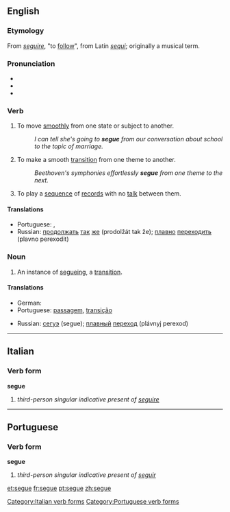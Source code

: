 ==English==
{{was wotd|2006|December|7}}

===Etymology===
From {{etyl|it}} ''[[seguire]]'', "to [[follow]]", from Latin ''[[sequi]]''; originally a musical term.

===Pronunciation===
* {{IPA|/ˈsɛɡweɪ/|}}
* {{audio|en-us-segue.ogg|Audio (US)}}
* {{homophones|Segway}}

===Verb===
{{en-verb|segues|segueing|segued|segued}}

# To move [[smoothly]] from one state or subject to another.
#: ''I can tell she's going to '''segue''' from our conversation about school to the topic of marriage.''
# {{music}} To make a smooth [[transition]] from one theme to another.
#: ''Beethoven's symphonies effortlessly '''segue''' from one theme to the next.''
# {{context|of a disk jockey}} To play a [[sequence]] of [[record]]s with no [[talk]] between them.

====Translations====
{{trans-top}}
* Portuguese: {{t+|pt|passar}}, {{t+|pt|mudar}}
* Russian: [[продолжать]] [[так]] [[же]] (prodolžát tak že); [[плавно]] [[переходить]] (plavno perexodit)
{{trans-mid}}
{{trans-bottom}}

===Noun===
{{en-noun}}

# An instance of [[segueing]], a [[transition]].

====Translations====
{{trans-top}}
* German: {{t+|de|Übergang|m}}
* Portuguese: [[passagem]], [[transição]]
{{trans-mid}}
* Russian: [[сегуэ]] (segue); [[плавный]] [[переход]] (plávnyj perexod)
{{trans-bottom}}

----

==Italian==

===Verb form===
'''segue'''

# ''third-person singular indicative present of [[seguire]]''

[[Category:Italian verb forms]]

----

==Portuguese==

===Verb form===
'''segue'''

# ''third-person singular indicative present of [[seguir]]''

[[Category:Portuguese verb forms]]

[[et:segue]]
[[fr:segue]]
[[pt:segue]]
[[zh:segue]]